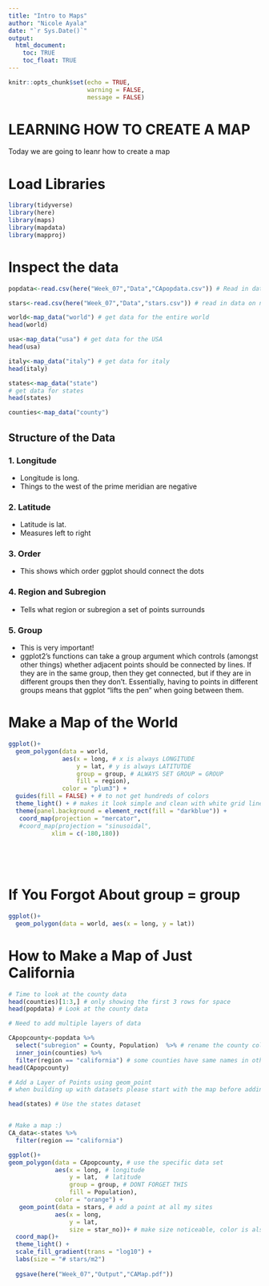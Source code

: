 ```yaml
---
title: "Intro to Maps"
author: "Nicole Ayala"
date: "`r Sys.Date()`"
output: 
  html_document:
    toc: TRUE
    toc_float: TRUE
---
```


```r
knitr::opts_chunk$set(echo = TRUE,
                      warning = FALSE,
                      message = FALSE)
```

# LEARNING HOW TO CREATE A MAP

Today we are going to leanr how to create a map


# Load Libraries
```r
library(tidyverse)
library(here)
library(maps)
library(mapdata)
library(mapproj)
```

# Inspect the data
```r

popdata<-read.csv(here("Week_07","Data","CApopdata.csv")) # Read in data on population in California by county

stars<-read.csv(here("Week_07","Data","stars.csv")) # read in data on number of sea stars at different field sites

world<-map_data("world") # get data for the entire world
head(world)

usa<-map_data("usa") # get data for the USA
head(usa)

italy<-map_data("italy") # get data for italy
head(italy)

states<-map_data("state") 
# get data for states
head(states)

counties<-map_data("county")

```

## Structure of the Data 

### 1. Longitude
 - Longitude is long.
 - Things to the west of the prime meridian are negative

### 2. Latitude
  - Latitude is lat.
  - Measures left to right
  
### 3. Order
  - This shows which order ggplot should connect the dots

### 4. Region and Subregion
  - Tells what region or subregion a set of points surrounds

### 5. Group
  - This is very important! 
  - ggplot2’s functions can take a group argument which controls (amongst other things) whether adjacent points should be connected by lines. If they are in the same group, then they get connected, but if they are in different groups then they don’t. Essentially, having to points in different groups means that ggplot “lifts the pen” when going between them.

# Make a Map of the World
```r
ggplot()+
  geom_polygon(data = world, 
               aes(x = long, # x is always LONGITUDE
                   y = lat, # y is always LATITUTDE
                   group = group, # ALWAYS SET GROUP = GROUP
                   fill = region),
               color = "plum3") +
  guides(fill = FALSE) + # to not get hundreds of colors 
  theme_light() + # makes it look simple and clean with white grid lines
  theme(panel.background = element_rect(fill = "darkblue")) +
   coord_map(projection = "mercator",
   #coord_map(projection = "sinusoidal",
            xlim = c(-180,180))
         

  
  
```




# If You Forgot About group = group
```r
ggplot()+
  geom_polygon(data = world, aes(x = long, y = lat))
```
# How to Make a Map of Just California
```r

# Time to look at the county data
head(counties)[1:3,] # only showing the first 3 rows for space                  
head(popdata) # Look at the county data

# Need to add multiple layers of data

CApopcounty<-popdata %>%
  select("subregion" = County, Population)  %>% # rename the county col
  inner_join(counties) %>%
  filter(region == "california") # some counties have same names in other states
head(CApopcounty)

# Add a Layer of Points using geom_point
# when building up with datasets please start with the map before adding any other points 

head(states) # Use the states dataset 


# Make a map :)
CA_data<-states %>%
  filter(region == "california") 

ggplot()+
geom_polygon(data = CApopcounty, # use the specific data set
             aes(x = long, # longitude
                 y = lat,  # latitude
                 group = group, # DONT FORGET THIS
                 fill = Population),
             color = "orange") +
   geom_point(data = stars, # add a point at all my sites
             aes(x = long,
                 y = lat,
                 size = star_no))+ # make size noticeable, color is also possible
  coord_map()+
  theme_light() +
  scale_fill_gradient(trans = "log10") +
  labs(size = "# stars/m2")
 
  ggsave(here("Week_07","Output","CAMap.pdf"))


 

```



  